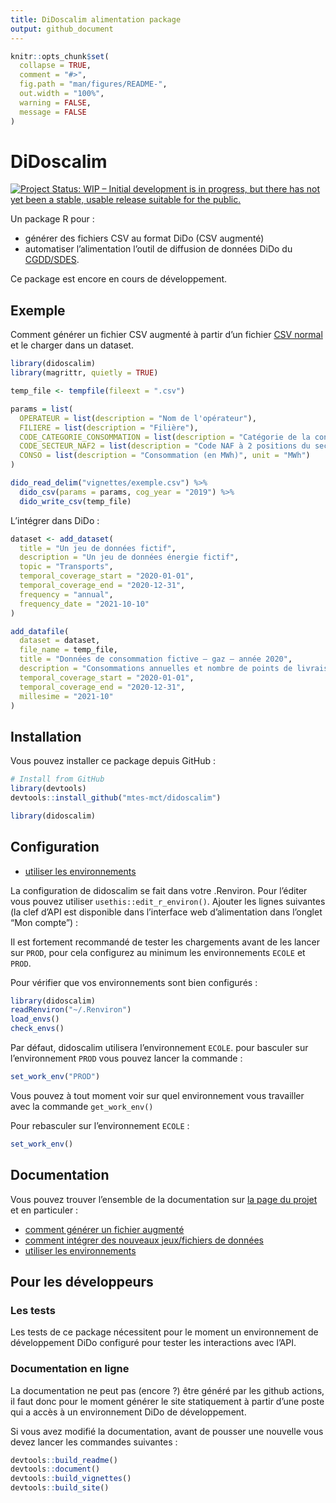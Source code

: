 ```yaml
---
title: DiDoscalim alimentation package
output: github_document
---
```


<!-- README.md is generated from README.Rmd. Please edit that file -->

```r
knitr::opts_chunk$set(
  collapse = TRUE,
  comment = "#>",
  fig.path = "man/figures/README-",
  out.width = "100%",
  warning = FALSE,
  message = FALSE
)
```

# DiDoscalim

<!-- badges: start -->
[![Project Status: WIP – Initial development is in progress, but there has not yet been a stable, usable release suitable for the public.](https://www.repostatus.org/badges/latest/wip.svg){target='_blank'}](https://www.repostatus.org/#wip)
<!-- badges: end -->

Un package R pour :

* générer des fichiers CSV au format DiDo (CSV augmenté) 
* automatiser l'alimentation l'outil de diffusion de données DiDo du
[CGDD/SDES](https://www.statistiques.developpement-durable.gouv.fr/).

Ce package est encore en cours de développement.

## Exemple

Comment générer un fichier CSV augmenté à partir d'un fichier [CSV
normal](vignettes/exemple.csv) et le charger dans un dataset.

```r
library(didoscalim)
library(magrittr, quietly = TRUE)

temp_file <- tempfile(fileext = ".csv")

params = list(
  OPERATEUR = list(description = "Nom de l'opérateur"),
  FILIERE = list(description = "Filière"),
  CODE_CATEGORIE_CONSOMMATION = list(description = "Catégorie de la consommation"),
  CODE_SECTEUR_NAF2 = list(description = "Code NAF à 2 positions du secteur (NAF rev2 2008)", type = "naf_division"),
  CONSO = list(description = "Consommation (en MWh)", unit = "MWh")
)

dido_read_delim("vignettes/exemple.csv") %>%
  dido_csv(params = params, cog_year = "2019") %>%
  dido_write_csv(temp_file)
```

L'intégrer dans DiDo :

```r
dataset <- add_dataset(
  title = "Un jeu de données fictif",
  description = "Un jeu de données énergie fictif",
  topic = "Transports",
  temporal_coverage_start = "2020-01-01",
  temporal_coverage_end = "2020-12-31",
  frequency = "annual",
  frequency_date = "2021-10-10"
)

add_datafile(
  dataset = dataset,
  file_name = temp_file,
  title = "Données de consommation fictive – gaz – année 2020",
  description = "Consommations annuelles et nombre de points de livraison de chaleur et froid, par secteur d'activité",
  temporal_coverage_start = "2020-01-01",
  temporal_coverage_end = "2020-12-31",
  millesime = "2021-10"
)
```

## Installation

Vous pouvez installer ce package depuis GitHub :

```r
# Install from GitHub
library(devtools)
devtools::install_github("mtes-mct/didoscalim")

library(didoscalim)
```

## Configuration

* [utiliser les environnements](articles/les-environnements.html)

La configuration de didoscalim se fait dans votre .Renviron. Pour l'éditer vous
pouvez utiliser `usethis::edit_r_environ()`. Ajouter les lignes suivantes (la
clef d'API est disponible dans l'interface web d'alimentation dans l'onglet "Mon
compte")  :


Il est fortement recommandé de tester les chargements avant de les lancer sur
`PROD`, pour cela configurez au minimum les environnements `ECOLE` et `PROD`.

Pour vérifier que vos environnements sont bien configurés :

```r
library(didoscalim)
readRenviron("~/.Renviron")
load_envs()
check_envs()
```

Par défaut, didoscalim utilisera l'environnement `ECOLE`. pour basculer sur
l'environnement `PROD` vous pouvez lancer la commande :

```r
set_work_env("PROD")
```

Vous pouvez à tout moment voir sur quel environnement vous travailler avec la
commande `get_work_env()`

Pour rebasculer sur l'environnement `ECOLE` :
```r
set_work_env()
```

## Documentation

Vous pouvez trouver l'ensemble de la documentation sur [la page du
projet](https://mtes-mct.github.io/didoscalim/) et en particuler :

* [comment générer un fichier augmenté](articles/csv-augmente.html)
* [comment intégrer des nouveaux jeux/fichiers de
données](articles/charger-des-donnees.html)
* [utiliser les environnements](articles/les-environnements.html)

## Pour les développeurs

### Les tests

Les tests de ce package nécessitent pour le moment un environnement de
développement DiDo configuré pour tester les interactions avec l'API.

### Documentation en ligne

La documentation ne peut pas (encore ?) être généré par les github actions, il
faut donc pour le moment générer le site statiquement à partir d'une poste qui a
accès à un environnement DiDo de développement.

Si vous avez modifié la documentation, avant de pousser une nouvelle vous devez
lancer les commandes suivantes :

```r
devtools::build_readme()
devtools::document()
devtools::build_vignettes()
devtools::build_site()
```

